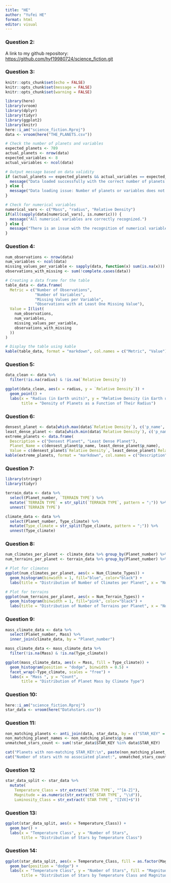 ```yaml
---
title: "HE"
author: "Yufei HE"
format: html
editor: visual
---
```


### Question 2:

A link to my github repository: <https://github.com/hyf19980724/science_fiction.git>

### Question 3:

```r
knitr::opts_chunk$set(echo = FALSE)
knitr::opts_chunk$set(message = FALSE)
knitr::opts_chunk$set(warning = FALSE)
```

```r
library(here)
library(vroom)
library(dplyr)
library(tidyr)
library(ggplot2)
library(knitr)
here::i_am("science_fiction.Rproj")
data <- vroom(here("THE_PLANETS.csv"))
```

```r

# Check the number of planets and variables
expected_planets <- 789
actual_planets <- nrow(data)
expected_variables <- 8
actual_variables <- ncol(data)

# Output message based on data validity
if (actual_planets == expected_planets && actual_variables == expected_variables) {
  message("Data loaded successfully with the correct number of planets and variables.")
} else {
  message("Data loading issue: Number of planets or variables does not match expectations.")
}

# Check for numerical variables
numerical_vars <- c("Mass", "radius", "Relative Density")
if(all(sapply(data[numerical_vars], is.numeric))) {
  message("All numerical variables are correctly recognized.")
} else {
  message("There is an issue with the recognition of numerical variables.")
}

```

### Question 4:

```r
num_observations <- nrow(data)
num_variables <- ncol(data)
missing_values_per_variable <- sapply(data, function(x) sum(is.na(x)))
observations_with_missing <- sum(!complete.cases(data))

# Creating a data frame for the table
table_data <- data.frame(
  Metric = c("Number of Observations", 
             "Number of Variables", 
             "Missing Values per Variable", 
             "Observations with at Least One Missing Value"),
  Value = I(list(
    num_observations, 
    num_variables, 
    missing_values_per_variable, 
    observations_with_missing
  ))
)

# Display the table using kable
kable(table_data, format = "markdown", col.names = c("Metric", "Value"))
```

### Question 5:

```r
data_clean <- data %>% 
  filter(!is.na(radius) & !is.na(`Relative Density`))
```

```r
ggplot(data_clean, aes(x = radius, y = `Relative Density`)) +
  geom_point() +
  labs(x = "Radius (in Earth units)", y = "Relative Density (in Earth units)", 
       title = "Density of Planets as a Function of Their Radius")
```

### Question 6:

```r
densest_planet <- data[which.max(data$`Relative Density`), c('p_name', 'Relative Density')]
least_dense_planet <- data[which.min(data$`Relative Density`), c('p_name', 'Relative Density')]
extreme_planets <- data.frame(
  Description = c("Densest Planet", "Least Dense Planet"),
  Planet_Name = c(densest_planet$p_name, least_dense_planet$p_name),
  Value = c(densest_planet$`Relative Density`, least_dense_planet$`Relative Density`))
kable(extreme_planets, format = "markdown", col.names = c("Description", "Planet Name", "Value"))
```

### Question 7:

```r

library(stringr)
library(tidyr)

terrain_data <- data %>%
  select(Planet_number, `TERRAIN TYPE`) %>%
  mutate(`TERRAIN TYPE` = str_split(`TERRAIN TYPE`, pattern = ";")) %>%
  unnest(`TERRAIN TYPE`)

climate_data <- data %>%
  select(Planet_number, Type_climate) %>%
  mutate(Type_climate = str_split(Type_climate, pattern = ";")) %>%
  unnest(Type_climate)
```

### Question 8: 

```r
num_climates_per_planet <- climate_data %>% group_by(Planet_number) %>% summarize(Num_Climate_Types = n())
num_terrains_per_planet <- terrain_data %>% group_by(Planet_number) %>% summarize(Num_Terrain_Types = n())

# Plot for climates
ggplot(num_climates_per_planet, aes(x = Num_Climate_Types)) +
  geom_histogram(binwidth = 1, fill="blue", color="black") +
  labs(title = "Distribution of Number of Climates per Planet", x = "Number of Climates", y = "Number of Planets")

# Plot for terrains
ggplot(num_terrains_per_planet, aes(x = Num_Terrain_Types)) +
  geom_histogram(binwidth = 1, fill="pink", color="black") +
  labs(title = "Distribution of Number of Terrains per Planet", x = "Number of Terrains", y = "Number of Planets")
```

### Question 9:

```r
mass_climate_data <- data %>%
  select(Planet_number, Mass) %>%
  inner_join(climate_data, by = "Planet_number")

mass_climate_data <- mass_climate_data %>% 
  filter(!is.na(Mass) & !is.na(Type_climate))

ggplot(mass_climate_data, aes(x = Mass, fill = Type_climate)) +
  geom_histogram(position = "dodge", binwidth = 0.5) +
  facet_wrap(~Type_climate, scales = "free") +
  labs(x = "Mass ", y = "Count", 
       title = "Distribution of Planet Mass by Climate Type")
```

### Question 10:

```r
here::i_am("science_fiction.Rproj")
star_data <- vroom(here("Data%stars.csv"))
```

### Question 11:

```r
non_matching_planets <- anti_join(data, star_data, by = c("STAR_KEY" = "STAR_KEY"))
non_matching_planet_names <- non_matching_planets$p_name
unmatched_stars_count <- sum(!star_data$STAR_KEY %in% data$STAR_KEY)

cat("Planets with non-matching STAR_KEY:\n", paste(non_matching_planet_names, collapse = ", "), "\n")
cat("Number of stars with no associated planet:", unmatched_stars_count, "\n")

```

### Question 12

```r
star_data_split <- star_data %>%
  mutate(
    Temperature_Class = str_extract(`STAR TYPE`, "^[A-Z]"),
    Magnitude = as.numeric(str_extract(`STAR TYPE`, "\\d")),
    Luminosity_Class = str_extract(`STAR TYPE`, "[IVX]+$"))
```

### Question 13:

```r
ggplot(star_data_split, aes(x = Temperature_Class)) +
  geom_bar() +
  labs(x = "Temperature Class", y = "Number of Stars", 
       title = "Distribution of Stars by Temperature Class")
```

### Question 14:

```r
ggplot(star_data_split, aes(x = Temperature_Class, fill = as.factor(Magnitude))) +
  geom_bar(position = "dodge") +
  labs(x = "Temperature Class", y = "Number of Stars", fill = "Magnitude",
       title = "Distribution of Stars by Temperature Class and Magnitude")
```
